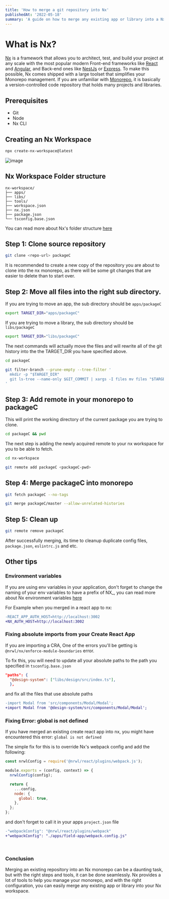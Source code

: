 ```yaml
---
title: 'How to merge a git repository into Nx'
publishedAt: '2022-05-18'
summary: 'A guide on how to merge any existing app or library into a Nx monorepo.'
---
```


# What is Nx?

[Nx](https://nx.dev/) is a framework that allows you to architect,
test, and build your project at any scale with the most popular modern
Front-end frameworks like [React](https://reactjs.org/) and [Angular](https://angular.io/),
and Back-end ones like [NestJs](https://nestjs.com/) or [Express](https://expressjs.com/).
To make this possible, Nx comes shipped with a large toolset that simplifies your Monorepo
management. If you are unfamiliar with [Monorepo](https://semaphoreci.com/blog/what-is-monorepo#:~:text=A%20monorepo%20is%20a%20version,Monorepos%20can%20reach%20colossal%20sizes.),
it is basically a version-controlled code repository that holds many projects and libraries.

## Prerequisites

- Git
- Node
- Nx CLI

## Creating an Nx Workspace

```bash
npx create-nx-workspace@latest
```

![image](/static/blog/nx/create-nx-workspace.webp)

## Nx Workspace Folder structure

```
nx-workspace/
├── apps/
├── libs/
├── tools/
├── workspace.json
├── nx.json
├── package.json
└── tsconfig.base.json
```

You can read more about Nx's folder structure [here](https://nx.dev/getting-started/nx-setup#folder-structure)

## Step 1: Clone source repository

```bash
git clone <repo-url> packageC
```

It is recommended to create a new copy of the repository you are about to clone into the nx monorepo, as there
will be some git changes that are easier to delete than to start over.

## Step 2: Move all files into the right sub directory.

If you are trying to move an app, the sub directory should be `apps/packageC`

```bash
export TARGET_DIR="apps/packageC"
```

If you are trying to move a library, the sub directory should be `libs/packageC`

```bash
export TARGET_DIR="libs/packageC"
```

The next commands will actually move the files and will rewrite all of the git
history into the the TARGET_DIR you have specified above.

```bash
cd packageC
```

```bash
git filter-branch --prune-empty --tree-filter '
  mkdir -p "$TARGET_DIR"
  git ls-tree --name-only $GIT_COMMIT | xargs -I files mv files "$TARGET_DIR"
'
```

## Step 3: Add remote in your monorepo to packageC

This will print the working directory of the current package you are trying to clone.

```bash
cd packageC && pwd
```

The next step is adding the newly acquired remote to your nx workspace for you to be able to fetch.

```bash
cd nx-workspace
```

```bash
git remote add packageC <packageC-pwd>
```

## Step 4: Merge packageC into monorepo

```bash
git fetch packageC --no-tags
```

```bash
git merge packageC/master --allow-unrelated-histories
```

## Step 5: Clean up

```bash
git remote remove packageC
```

After successfully merging, its time to cleanup duplicate config files, `package.json`, `eslintrc.js` and etc.

## Other tips

### Environment variables

If you are using env variables in your application, don't forget to change the naming of your env variables
to have a prefix of NX\_, you can read more about Nx environment variables [here](https://nx.dev/guides/environment-variables)

For Example when you merged in a react app to nx:

```diff
-REACT_APP_AUTH_HOST=http://localhost:3002
+NX_AUTH_HOST=http://localhost:3002
```

### Fixing absolute imports from your Create React App

If you are importing a CRA, One of the errors you'll be getting is `@nrwl/nx/enforce-module-boundaries` error.

To fix this, you will need to update all your absolute paths to the path you specified in `tsconfig.base.json`

```json
"paths": {
  "@design-system": ["libs/design/src/index.ts"],
  },
```

and fix all the files that use absolute paths

```diff
-import Modal from 'src/components/Modal/Modal';
+import Modal from '@design-system/src/components/Modal/Modal';
```

### Fixing Error: global is not defined

If you have merged an existing create react app into nx, you might have encountered this error: `global is not defined`

The simple fix for this is to override Nx's webpack config and add the following:

```js
const nrwlConfig = require('@nrwl/react/plugins/webpack.js');

module.exports = (config, context) => {
  nrwlConfig(config);

  return {
    ...config,
    node: {
      global: true,
    },
  };
};
```

and don't forget to call it in your apps `project.json` file

```diff
-"webpackConfig": "@nrwl/react/plugins/webpack"
+"webpackConfig": "./apps/field-app/webpack.config.js"
```

<br />

### Conclusion

Merging an existing repository into an Nx monorepo can be a daunting task, but with the right steps and tools, it can be done seamlessly.
Nx provides a lot of tools to help you manage your monorepo, and with the right configuration, you can easily merge any existing app or library into your Nx workspace.

